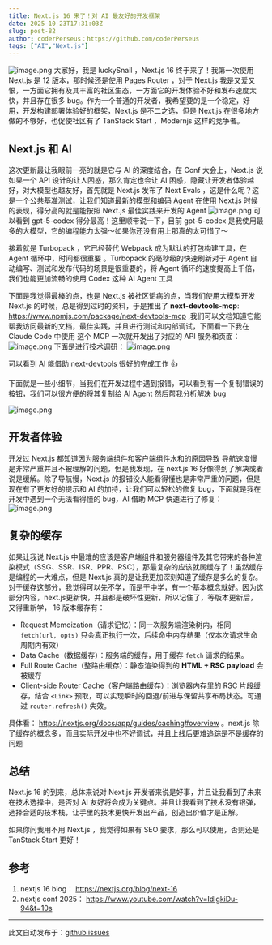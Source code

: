 ```yaml
---
title: Next.js 16 来了！对 AI 最友好的开发框架
date: 2025-10-23T17:31:03Z
slug: post-82
author: coderPerseus：https://github.com/coderPerseus
tags: ["AI","Next.js"]
---
```


![image.png](https://blog-1304565468.cos.ap-shanghai.myqcloud.com/typora/20251024013023.png)
大家好，我是 luckySnail ，Next.js 16 终于来了！我第一次使用 Next.js 是 12 版本，那时候还是使用 Pages Router ，对于 Next.js 我是又爱又恨，一方面它拥有及其丰富的社区生态，一方面它的开发体验不好和发布速度太快，并且存在很多 bug。作为一个普通的开发者，我希望要的是一个稳定，好用，开发构建部署体验好的框架，Next.js 是不二之选，但是 Next.js 在很多地方做的不够好，也促使社区有了 TanStack Start ，Modernjs 这样的竞争者。

##  Next.js 和 AI

这次更新最让我眼前一亮的就是它与 AI 的深度结合，在 Conf 大会上，Next.js 说如果一个 API 设计的让人困惑，那么肯定也会让 AI 困惑，隐藏让开发者体验越好，对大模型也越友好，首先就是 Next.js 发布了 Next Evals ，这是什么呢？这是一个公共基准测试，让我们知道最新的模型和编码 Agent 在使用 Next.js 时候的表现，得分高的就是能按照 Next.js 最佳实践来开发的 Agent
![image.png](https://blog-1304565468.cos.ap-shanghai.myqcloud.com/typora/20251023233817.png)
可以看到 gpt-5-codex 得分最高！这里顺带说一下，目前 gpt-5-codex 是我使用最多的大模型，它的编程能力太强～如果你还没有用上那真的太可惜了～

接着就是 Turbopack ，它已经替代 Webpack 成为默认的打包构建工具，在 Agent 循环中，时间都很重要 。Turbopack 的毫秒级的快速刷新对于 Agent 自动编写、测试和发布代码的场景是很重要的，将 Agent 循环的速度提高上千倍，我们也能更加流畅的使用 Codex 这种 AI Agent 工具

下面是我觉得最棒的点，也是 Next.js 被社区诟病的点，当我们使用大模型开发 Next.js 的时候，总是得到过时的资料，于是推出了 **next-devtools-mcp**: https://www.npmjs.com/package/next-devtools-mcp ,我们可以文档知道它能帮我访问最新的文档，最佳实践，并且进行测试和内部调试，下面看一下我在 Claude Code 中使用 这个 MCP 一次就开发出了对应的 API 服务和页面：
![image.png](https://blog-1304565468.cos.ap-shanghai.myqcloud.com/typora/20251024000722.png)
下面是进行技术调研：
![image.png](https://blog-1304565468.cos.ap-shanghai.myqcloud.com/typora/20251024001445.png)

可以看到 AI 能借助 next-devtools 很好的完成工作 👍

下面就是一些小细节，当我们在开发过程中遇到报错，可以看到有一个复制错误的按钮，我们可以很方便的将其复制给 AI Agent 然后帮我分析解决 bug

![image.png](https://blog-1304565468.cos.ap-shanghai.myqcloud.com/typora/20251024001944.png)


## 开发者体验

开发过 Next.js 都知道因为服务端组件和客户端组件水和的原因导致 导航速度慢是非常严重并且不被理解的问题，但是我发现，在 next.js 16 好像得到了解决或者说是缓解。除了导航慢，Next.js 的报错没人能看得懂也是非常严重的问题，但是现在有了更友好的提示和 AI 的加持，让我们可以轻松的修复 bug，下面就是我在开发中遇到一个无法看得懂的 bug，AI 借助 MCP 快速进行了修复：
![image.png](https://blog-1304565468.cos.ap-shanghai.myqcloud.com/typora/20251024005134.png)
##  复杂的缓存

如果让我说 Next.js 中最难的应该是客户端组件和服务器组件及其它带来的各种渲染模式（SSG、SSR、ISR、PPR、RSC），那最复杂的应该就属缓存了！虽然缓存是编程的一大难点，但是 Next.js 真的是让我更加深刻知道了缓存是多么的复杂。对于缓存这部分，我觉得可以先不学，而是干中学，有一个基本概念就好。因为这部分内容，next.js更新快，并且都是破坏性更新，所以记住了，等版本更新后，又得重新学， 16 版本缓存有：
- Request Memoization（请求记忆）：同一次服务端渲染树内，相同 `fetch(url, opts)` 只会真正执行一次，后续命中内存结果（仅本次请求生命周期内有效）
- Data Cache（数据缓存）：服务端的缓存，用于缓存 `fetch` 请求的结果。
- Full Route Cache（整路由缓存）：静态渲染得到的 **HTML + RSC payload** 会被缓存
- Client-side Router Cache（客户端路由缓存）：浏览器内存里的 RSC 片段缓存，结合 `<Link>` 预取，可以实现瞬时的回退/前进与保留共享布局状态。可通过 `router.refresh()` 失效。

具体看： https://nextjs.org/docs/app/guides/caching#overview 。next.js 除了缓存的概念多，而且实际开发中也不好调试，并且上线后更难追踪是不是缓存的问题

## 总结

Next.js 16 的到来，总体来说对 Next.js 开发者来说是好事，并且让我看到了未来在技术选择中，是否对 AI 友好将会成为关键点。并且让我看到了技术没有银弹，选择合适的技术栈，让手里的技术更快开发出产品，创造出价值才是正解。

如果你问我用不用 Next.js ，我觉得如果有 SEO 要求，那么可以使用，否则还是 TanStack Start 更好！

## 参考 

1. nextjs 16 blog： https://nextjs.org/blog/next-16
2. nextjs conf 2025： https://www.youtube.com/watch?v=IdIgkiDu-94&t=10s


---
此文自动发布于：<a href="https://github.com/coderPerseus/blog/issues/82" target="_blank">github issues</a>
